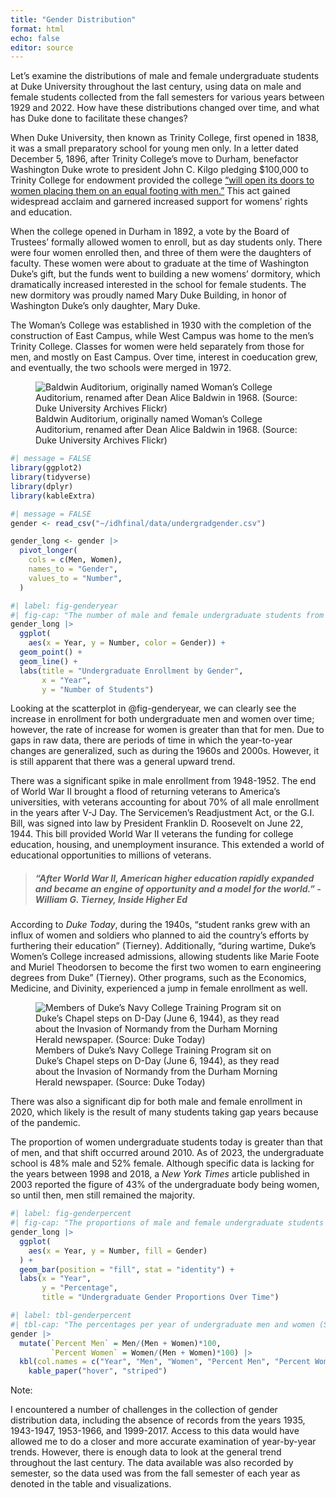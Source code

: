 ```yaml
---
title: "Gender Distribution"
format: html
echo: false
editor: source
---
```


Let's examine the distributions of male and female undergraduate students at Duke University throughout the last century, using data on male and female students collected from the fall semesters for various years between 1929 and 2022. How have these distributions changed over time, and what has Duke done to facilitate these changes?

When Duke University, then known as Trinity College, first opened in 1838, it was a small preparatory school for young men only. In a letter dated December 5, 1896, after Trinity College's move to Durham, benefactor Washington Duke wrote to president John C. Kilgo pledging \$100,000 to Trinity College for endowment provided the college ["will open its doors to women placing them on an equal footing with men."](https://library.duke.edu/rubenstein/uarchives/history/articles/washington-duke-women) This act gained widespread acclaim and garnered increased support for womens' rights and education.

When the college opened in Durham in 1892, a vote by the Board of Trustees' formally allowed women to enroll, but as day students only. There were four women enrolled then, and three of them were the daughters of faculty. These women were about to graduate at the time of Washington Duke's gift, but the funds went to building a new womens' dormitory, which dramatically increased interested in the school for female students. The new dormitory was proudly named Mary Duke Building, in honor of Washington Duke's only daughter, Mary Duke.

The Woman's College was established in 1930 with the completion of the construction of East Campus, while West Campus was home to the men's Trinity College. Classes for women were held separately from those for men, and mostly on East Campus. Over time, interest in coeducation grew, and eventually, the two schools were merged in 1972.

![Baldwin Auditorium, originally named Woman's College Auditorium, renamed after Dean Alice Baldwin in 1968. (Source: Duke University Archives Flickr)](images/2312300399_cb44a3007d_o.jpg)

```r
#| message = FALSE
library(ggplot2)
library(tidyverse)
library(dplyr)
library(kableExtra)
```

```r
#| message = FALSE
gender <- read_csv("~/idhfinal/data/undergradgender.csv")
```

```r
gender_long <- gender |>
  pivot_longer(
    cols = c(Men, Women),
    names_to = "Gender",
    values_to = "Number",
  )
```

```r
#| label: fig-genderyear
#| fig-cap: "The number of male and female undergraduate students from the years 1929 to 2022 (Source: Office of the University Registrar records, Statistics 1925-1999, Boxes 30, 31, 32)"
gender_long |>
  ggplot(
    aes(x = Year, y = Number, color = Gender)) +
  geom_point() +
  geom_line() +
  labs(title = "Undergraduate Enrollment by Gender",
       x = "Year",
       y = "Number of Students") 
```

Looking at the scatterplot in @fig-genderyear, we can clearly see the increase in enrollment for both undergraduate men and women over time; however, the rate of increase for women is greater than that for men. Due to gaps in raw data, there are periods of time in which the year-to-year changes are generalized, such as during the 1960s and 2000s. However, it is still apparent that there was a general upward trend.

There was a significant spike in male enrollment from 1948-1952. The end of World War II brought a flood of returning veterans to America's universities, with veterans accounting for about 70% of all male enrollment in the years after V-J Day. The Servicemen's Readjustment Act, or the G.I. Bill, was signed into law by President Franklin D. Roosevelt on June 22, 1944. This bill provided World War II veterans the funding for college education, housing, and unemployment insurance. This extended a world of educational opportunities to millions of veterans.

> ##### "After World War II, American higher education rapidly expanded and became an engine of opportunity and a model for the world." - William G. Tierney, *Inside Higher Ed*

According to *Duke Today*, during the 1940s, "student ranks grew with an influx of women and soldiers who planned to aid the country's efforts by furthering their education" (Tierney). Additionally, "during wartime, Duke's Women's College increased admissions, allowing students like Marie Foote and Muriel Theodorsen to become the first two women to earn engineering degrees from Duke" (Tierney). Other programs, such as the Economics, Medicine, and Divinity, experienced a jump in female enrollment as well.

![Members of Duke's Navy College Training Program sit on Duke's Chapel steps on D-Day (June 6, 1944), as they read about the Invasion of Normandy from the Durham Morning Herald newspaper. (Source: Duke Today)](images/veterans.jpeg)

There was also a significant dip for both male and female enrollment in 2020, which likely is the result of many students taking gap years because of the pandemic.

The proportion of women undergraduate students today is greater than that of men, and that shift occurred around 2010. As of 2023, the undergraduate school is 48% male and 52% female. Although specific data is lacking for the years between 1998 and 2018, a *New York Times* article published in 2003 reported the figure of 43% of the undergraduate body being women, so until then, men still remained the majority.

```r
#| label: fig-genderpercent
#| fig-cap: "The proportions of male and female undergraduate students from the years 1929 to 2022 (Source: Office of the University Registrar records, Statistics 1925-1999, Boxes 30, 31, 32)"
gender_long |>
  ggplot(
    aes(x = Year, y = Number, fill = Gender)
  ) +
  geom_bar(position = "fill", stat = "identity") +
  labs(x = "Year",
       y = "Percentage",
       title = "Undergraduate Gender Proportions Over Time")
```

```r
#| label: tbl-genderpercent
#| tbl-cap: "The percentages per year of undergraduate men and women (Source: Office of the University Registrar records, Statistics 1925-1999, Boxes 30, 31, 32)"
gender |>
  mutate(`Percent Men` = Men/(Men + Women)*100,
         `Percent Women` = Women/(Men + Women)*100) |>
  kbl(col.names = c("Year", "Men", "Women", "Percent Men", "Percent Women")) |>
    kable_paper("hover", "striped")
```

Note:

I encountered a number of challenges in the collection of gender distribution data, including the absence of records from the years 1935, 1943-1947, 1953-1966, and 1999-2017. Access to this data would have allowed me to do a closer and more accurate examination of year-by-year trends. However, there is enough data to look at the general trend throughout the last century. The data available was also recorded by semester, so the data used was from the fall semester of each year as denoted in the table and visualizations.
